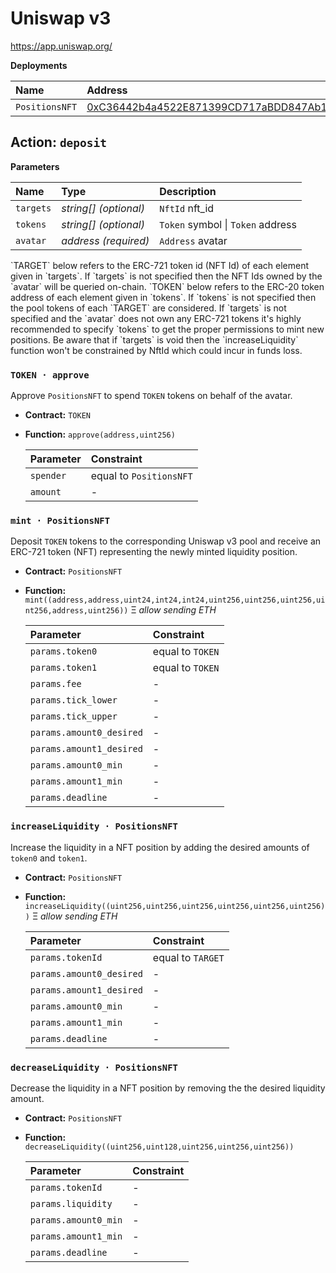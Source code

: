 
# Uniswap v3

https://app.uniswap.org/

**Deployments**

| Name           | Address                                                                                                               |
| :------------- | :-------------------------------------------------------------------------------------------------------------------- |
| `PositionsNFT` | [0xC36442b4a4522E871399CD717aBDD847Ab11FE88](https://etherscan.io/address/0xC36442b4a4522E871399CD717aBDD847Ab11FE88) |

## Action: `deposit`

**Parameters**

| Name      | Type                  | Description                       |
| :-------- | :-------------------- | :-------------------------------- |
| `targets` | _string[] (optional)_ | `NftId` nft_id                    |
| `tokens`  | _string[] (optional)_ | `Token` symbol \| `Token` address |
| `avatar`  | _address (required)_  | `Address` avatar                  |

<Callout type="info">
  `TARGET` below refers to the ERC-721 token id (NFT Id) of each element given
  in `targets`. If `targets` is not specified then the NFT Ids owned by the
  `avatar` will be queried on-chain.
</Callout>

<Callout type="info">
  `TOKEN` below refers to the ERC-20 token address of each element given in
  `tokens`. If `tokens` is not specified then the pool tokens of each `TARGET`
  are considered.
</Callout>

<Callout type="warning">
  If `targets` is not specified and the `avatar` does not own any ERC-721 tokens
  it's highly recommended to specify `tokens` to get the proper permissions to
  mint new positions. Be aware that if `targets` is void then the
  `increaseLiquidity` function won't be constrained by NftId which could incur
  in funds loss.
</Callout>

### `TOKEN · approve`

Approve `PositionsNFT` to spend `TOKEN` tokens on behalf of the avatar.

- **Contract:** `TOKEN`
- **Function:** `approve(address,uint256)`

  | Parameter | Constraint              |
  | :-------- | :---------------------- |
  | `spender` | equal to `PositionsNFT` |
  | `amount`  | -                       |

### `mint · PositionsNFT`

Deposit `TOKEN` tokens to the corresponding Uniswap v3 pool and receive an ERC-721 token (NFT) representing the newly minted liquidity position.

- **Contract:** `PositionsNFT`
- **Function:** `mint((address,address,uint24,int24,int24,uint256,uint256,uint256,uint256,address,uint256))` Ξ _allow sending ETH_

  | Parameter                | Constraint       |
  | :----------------------- | :--------------- |
  | `params.token0`          | equal to `TOKEN` |
  | `params.token1`          | equal to `TOKEN` |
  | `params.fee`             | -                |
  | `params.tick_lower`      | -                |
  | `params.tick_upper`      | -                |
  | `params.amount0_desired` | -                |
  | `params.amount1_desired` | -                |
  | `params.amount0_min`     | -                |
  | `params.amount1_min`     | -                |
  | `params.deadline`        | -                |

### `increaseLiquidity · PositionsNFT`

Increase the liquidity in a NFT position by adding the desired amounts of `token0` and `token1`.

- **Contract:** `PositionsNFT`
- **Function:** `increaseLiquidity((uint256,uint256,uint256,uint256,uint256,uint256))` Ξ _allow sending ETH_

  | Parameter                | Constraint        |
  | :----------------------- | :---------------- |
  | `params.tokenId`         | equal to `TARGET` |
  | `params.amount0_desired` | -                 |
  | `params.amount1_desired` | -                 |
  | `params.amount0_min`     | -                 |
  | `params.amount1_min`     | -                 |
  | `params.deadline`        | -                 |

### `decreaseLiquidity · PositionsNFT`

Decrease the liquidity in a NFT position by removing the the desired liquidity amount.

- **Contract:** `PositionsNFT`
- **Function:** `decreaseLiquidity((uint256,uint128,uint256,uint256,uint256))`

  | Parameter            | Constraint |
  | :------------------- | :--------- |
  | `params.tokenId`     | -          |
  | `params.liquidity`   | -          |
  | `params.amount0_min` | -          |
  | `params.amount1_min` | -          |
  | `params.deadline`    | -          |
